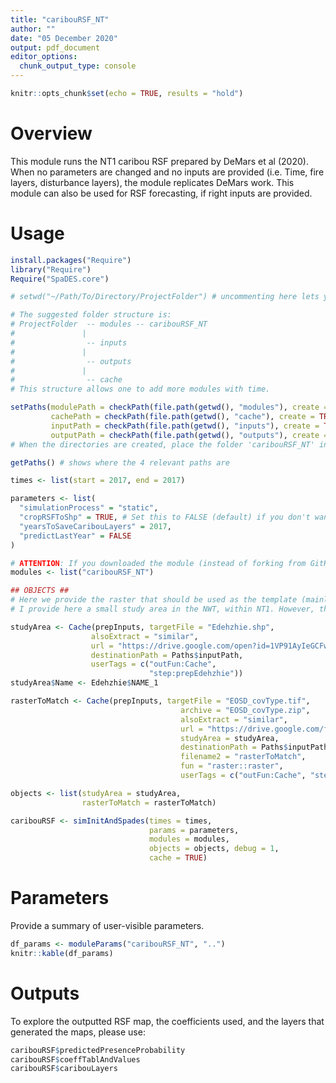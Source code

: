 ```yaml
---
title: "caribouRSF_NT"
author: ""
date: "05 December 2020"
output: pdf_document
editor_options:
  chunk_output_type: console
---
```


```r
knitr::opts_chunk$set(echo = TRUE, results = "hold")
```

# Overview

This module runs the NT1 caribou RSF prepared by DeMars et al (2020). When no parameters are changed and no inputs are provided (i.e. Time, fire layers, disturbance layers), the module replicates DeMars work. This module can also be used for RSF forecasting, if right inputs are provided. 

# Usage

```r
install.packages("Require")
library("Require")
Require("SpaDES.core")

# setwd("~/Path/To/Directory/ProjectFolder") # uncommenting here lets you set a specific path

# The suggested folder structure is:
# ProjectFolder  -- modules -- caribouRSF_NT 
#               |
#                -- inputs
#               |
#                -- outputs
#               |
#                -- cache
# This structure allows one to add more modules with time.

setPaths(modulePath = checkPath(file.path(getwd(), "modules"), create = TRUE), 
         cachePath = checkPath(file.path(getwd(), "cache"), create = TRUE), 
         inputPath = checkPath(file.path(getwd(), "inputs"), create = TRUE), 
         outputPath = checkPath(file.path(getwd(), "outputs"), create = TRUE))
# When the directories are created, place the folder 'caribouRSF_NT' in the folder 'modules'

getPaths() # shows where the 4 relevant paths are

times <- list(start = 2017, end = 2017)

parameters <- list(
  "simulationProcess" = "static",
  "cropRSFToShp" = TRUE, # Set this to FALSE (default) if you don't want the projection to be cropped
  "yearsToSaveCaribouLayers" = 2017,
  "predictLastYear" = FALSE
)

# ATTENTION: If you downloaded the module (instead of forking from GitHub, you might need to rename the directory, currently (i.e. 'caribouRSF_NT-main') back to its original name (i.e. 'caribouRSF_NT').
modules <- list("caribouRSF_NT")

## OBJECTS ##
# Here we provide the raster that should be used as the template (mainly for resolution and projection), names `rasterToMatch`, as well as the study area (`studyArea`) that we want to crop our results to. As a test,
# I provide here a small study area in the NWT, within NT1. However, the code for the NT1 study area is   

studyArea <- Cache(prepInputs, targetFile = "Edehzhie.shp",
                  alsoExtract = "similar",
                  url = "https://drive.google.com/open?id=1VP91AyIeGCFwJS9oPSEno4_SbtJQJMh7",
                  destinationPath = Paths$inputPath,
                  userTags = c("outFun:Cache",
                               "step:prepEdehzhie"))
studyArea$Name <- Edehzhie$NAME_1

rasterToMatch <- Cache(prepInputs, targetFile = "EOSD_covType.tif",
                                      archive = "EOSD_covType.zip",
                                      alsoExtract = "similar",
                                      url = "https://drive.google.com/file/d/16Eha9ZOToUszHln4UtOl6f6Qs-br1_l0/view?usp=sharing",
                                      studyArea = studyArea,
                                      destinationPath = Paths$inputPath,
                                      filename2 = "rasterToMatch",
                                      fun = "raster::raster",
                                      userTags = c("outFun:Cache", "step:prepRTM"))

objects <- list(studyArea = studyArea,
                rasterToMatch = rasterToMatch)

caribouRSF <- simInitAndSpades(times = times,
                               params = parameters,
                               modules = modules,
                               objects = objects, debug = 1, 
                               cache = TRUE)

```

# Parameters

Provide a summary of user-visible parameters.

```r
df_params <- moduleParams("caribouRSF_NT", "..")
knitr::kable(df_params)
```

# Outputs  

To explore the outputted RSF map, the coefficients used, and the layers that generated the maps, please use:

```r
caribouRSF$predictedPresenceProbability
caribouRSF$coeffTablAndValues
caribouRSF$caribouLayers
```
